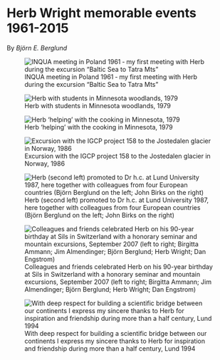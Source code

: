 # Herb Wright memorable events 1961-2015

By *Björn E. Berglund*

![INQUA meeting in Poland 1961 ‐ my first meeting with Herb during the excursion "Baltic Sea to Tatra Mts”](images/clipboard-1328649933.png){fig-alt="Two men facing each other"}

![Herb with students in Minnesota woodlands, 1979](images/clipboard-3021315688.png){fig-alt="A man talking to a group of students sitting on the woodland floor"}

![Herb 'helping' with the cooking in Minnesota, 1979](images/clipboard-2561223720.png){fig-alt="Three men standing by outdoor kitchen in woodland"}

![Excursion with the IGCP project 158 to the Jostedalen glacier in Norway, 1986](images/clipboard-1760694430.png){fig-alt="Three people sat on the edge of a glacier"}

![Herb (second left) promoted to Dr h.c. at Lund University 1987, here together with colleagues from four European countries (Björn Berglund on the left; John Birks on the right)](images/clipboard-1277299115.png){fig-alt="Five men in university gowns"}

![Colleagues and friends celebrated Herb on his 90-year birthday at Sils in Switzerland with a honorary seminar and mountain excursions, September 2007 (left to right; Birgitta Ammann; Jim Almendinger; Björn Berglund; Herb Wright; Dan Engstrom)](images/clipboard-3212236026.png){fig-alt="One woman and four men standing outside the entrance archway to a hotel"}

![With deep respect for building a scientific bridge between our continents I express my sincere thanks to Herb for inspiration and friendship during more than a half century, Lund 1994](images/clipboard-2865450930.png){fig-alt="Two men sitting at a table having coffee and buns"}
